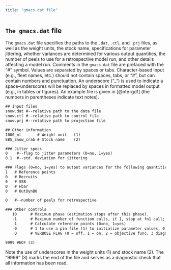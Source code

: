 ```yaml
---
title: "gmacs.dat file"
---
```


## `The gmacs.dat` file {#sec-gmacs-dat-file}

The `gmacs.dat` file specifies the paths to the `.dat`, `.ctl`, and `.prj` files, as well as the weight units, the stock name, specifications for parameter jittering, whether variances are determined for various output quantities, the number of peels to use for a retrospective model run, and other details affecting a model run. Comments in the `gmacs.dat` file are prefaced with the "#" symbol. Values are separated by spaces or tabs. Character-based input (e.g., fleet names, etc.) should not contain spaces, tabs, or "#", but can contain numbers and punctuation. An underscore ("_") is used to indicate a space--underscores will be replaced by spaces in formatted model output (e.g., in tables or figures). An example file is given in [@nte-gdf] (the numbers in parentheses indicate text notes).

::: {#nte-gdf .callout-note title="Example `gmacs.dat` file."}

```default
## Input files
snow.dat #--relative path to the data file
snow.ctl #--relative path to control file
snow.prj #--relative path to projection file

## Other information
1000_mt       # Weight unit   (1)
EBS_Snow_crab # Stock name    (2)

### Jitter specs
0    #--flag to jitter parameters (0=no, 1=yes)
0.1  #--std. deviation for jittering

### Flags (0=no, 1=yes) to output variances for the following quantities
1   # Reference points
0   # Recruits
0   # SSB
0   # Fbar
0   # OutDynB0

0   #--number of peels for retrospective

### Other controls
   10      # Maximum phase (estimation stops after this phase).																					
   -1      # Maximum number of function calls, if 1, stop at fn1 call; if -1 run as long as it takes
    1      # Calculate reference points (0=no, 1=yes)
    0      # 1 to use a pin file (1) to initialize parameter values, 0 for a normal run
    0      # VERBOSE FLAG (0 = off, 1 = on, 2 = objective func; 3 diagnostics)

9999 #EOF (3) 

```

:::

Note the use of underscores in the weight units (1) and stock name (2). The "9999" (3) marks the end of the file and serves as a diagnostic check that all information has been read.
